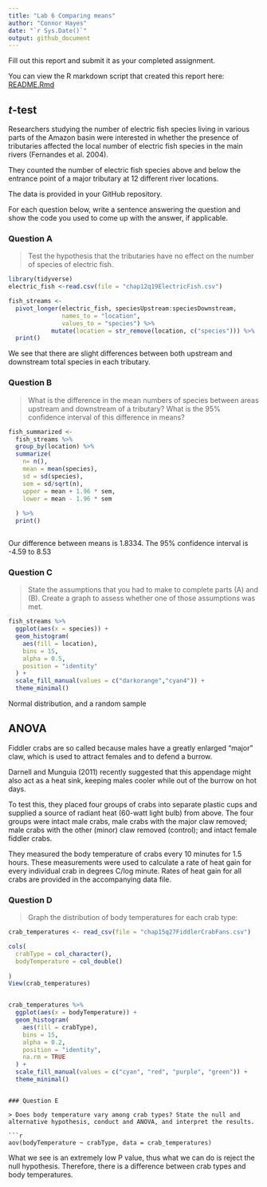 ```yaml
---
title: "Lab 6 Comparing means"
author: "Connor Hayes"
date: "`r Sys.Date()`"
output: github_document
---
```


Fill out this report and submit it as your completed assignment.

You can view the R markdown script that created this report here: [README.Rmd](README.Rmd)

## $t$-test

Researchers studying the number of electric fish species living in various parts of the Amazon basin were interested in whether the presence of tributaries affected the local number of electric fish species in the main rivers (Fernandes et al. 2004).

They counted the number of electric fish species above and below the entrance point of a major tributary at 12 different river locations.

The data is provided in your GitHub repository.

For each question below, write a sentence answering the question and show the code you used to come up with the answer, if applicable.

### Question A

> Test the hypothesis that the tributaries have no effect on the number of species of electric fish.

```r

library(tidyverse)
electric_fish <-read.csv(file = "chap12q19ElectricFish.csv")

fish_streams <-
  pivot_longer(electric_fish, speciesUpstream:speciesDownstream,
               names_to = "location",
               values_to = "species") %>%
            mutate(location = str_remove(location, c("species"))) %>%
  print()
```

We see that there are slight differences between both upstream and downstream total species in each tributary. 


### Question B

> What is the difference in the mean numbers of species between areas upstream and downstream of a tributary? What is the 95% confidence interval of this difference in means?

```r
fish_summarized <-
  fish_streams %>%
  group_by(location) %>%
  summarize(
    n= n(),
    mean = mean(species),
    sd = sd(species),
    sem = sd/sqrt(n),
    upper = mean + 1.96 * sem,
    lower = mean - 1.96 * sem
    
  ) %>%
  print()
```

```r

```


Our difference between means is 1.8334. The 95% confidence interval is -4.59 to 8.53


### Question C

> State the assumptions that you had to make to complete parts (A) and (B). Create a graph to assess whether one of those assumptions was met.

```r
fish_streams %>% 
  ggplot(aes(x = species)) +
  geom_histogram(
    aes(fill = location), 
    bins = 15, 
    alpha = 0.5, 
    position = "identity"
  ) +
  scale_fill_manual(values = c("darkorange","cyan4")) +
  theme_minimal()
```


Normal distribution, and a random sample



## ANOVA

Fiddler crabs are so called because males have a greatly enlarged "major" claw, which is used to attract females and to defend a burrow.

Darnell and Munguia (2011) recently suggested that this appendage might also act as a heat sink, keeping males cooler while out of the burrow on hot days.

To test this, they placed four groups of crabs into separate plastic cups and supplied a source of radiant heat (60-watt light bulb) from above. The four groups were intact male crabs, male crabs with the major claw removed; male crabs with the other (minor) claw removed (control); and intact female fiddler crabs.

They measured the body temperature of crabs every 10 minutes for 1.5 hours. These measurements were used to calculate a rate of heat gain for every individual crab in degrees C/log minute. Rates of heat gain for all crabs are provided in the accompanying data file.

### Question D

> Graph the distribution of body temperatures for each crab type:

```r
crab_temperatures <- read_csv(file = "chap15q27FiddlerCrabFans.csv")

cols(
  crabType = col_character(),
  bodyTemperature = col_double()
  
)
View(crab_temperatures)


crab_temperatures %>%
  ggplot(aes(x = bodyTemperature)) + 
  geom_histogram(
    aes(fill = crabType), 
    bins = 15, 
    alpha = 0.2, 
    position = "identity",
    na.rm = TRUE
  ) + 
  scale_fill_manual(values = c("cyan", "red", "purple", "green")) +
  theme_minimal()

```

```

### Question E

> Does body temperature vary among crab types? State the null and alternative hypothesis, conduct and ANOVA, and interpret the results.

```r
aov(bodyTemperature ~ crabType, data = crab_temperatures)
```

What we see is an extremely low P value, thus what we can do is reject the null hypothesis. Therefore, there is a difference between crab types and body temperatures.
